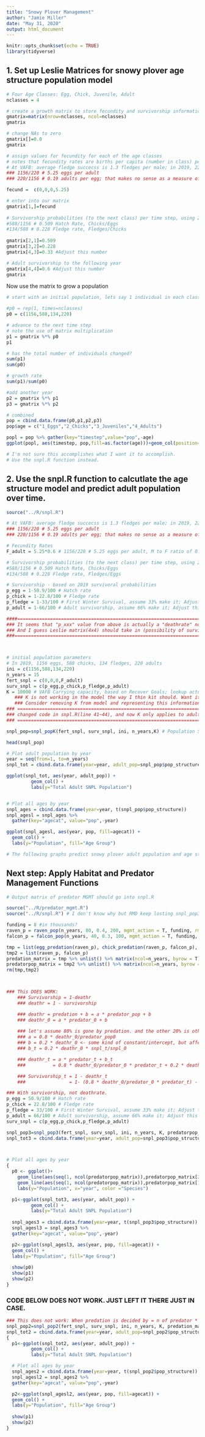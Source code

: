 ```yaml
---
title: "Snowy Plover Management"
author: "Jamie Miller"
date: "May 31, 2020"
output: html_document
---
```


```r
knitr::opts_chunk$set(echo = TRUE)
library(tidyverse)
```

## 1. Set up Leslie Matrices for snowy plover age structure population model
```r
# Four Age Classes: Egg, Chick, Juvenile, Adult
nclasses = 4

# create a growth matrix to store fecundity and survivorship information
gmatrix=matrix(nrow=nclasses, ncol=nclasses)
gmatrix

# change NAs to zero
gmatrix[]=0.0
gmatrix

# assign values for fecundity for each of the age classes 
# notes that fecundity rates are births per capita (number in class) per time step
# At VAFB: average fledge succecss is 1.3 fledges per male; in 2019, 220 adults, 1156 eggs, 588 chicks, 134 fledges 
### 1156/220 # 5.25 eggs per adult
### 220/1156 # 0.19 adults per egg; that makes no sense as a measure of fecundity

fecund =  c(0,0,0,5.25)

# enter into our matrix
gmatrix[1,]=fecund
 
# Survivorship probabilities (to the next class) per time step, using 2019 data.
#588/1156 # 0.509 Hatch Rate, Chicks/Eggs
#134/588 # 0.228 Fledge rate, Fledges/Chicks
 
gmatrix[2,1]=0.509  
gmatrix[3,2]=0.228
gmatrix[4,3]=0.33 #Adjust this number

# Adult survivorship to the following year
gmatrix[4,4]=0.6 #Adjust this number
gmatrix

```

Now use the matrix to grow a population 
```r
# start with an initial population, lets say 1 individual in each class

#p0 = rep(1, times=nclasses)
p0 = c(1156,588,134,220)

# advance to the next time step
# note the use of matrix multiplication
p1 = gmatrix %*% p0
p1

# has the total number of individuals changed?
sum(p1)
sum(p0)

# growth rate
sum(p1)/sum(p0)

#add another year
p2 = gmatrix %*% p1
p3 = gmatrix %*% p2

# combined
pop = cbind.data.frame(p0,p1,p2,p3)
pop$age = c("1_Eggs","2_Chicks","3_Juveniles","4_Adults")

popl = pop %>% gather(key="timestep",value="pop",-age)
ggplot(popl, aes(timestep, pop,fill=as.factor(age)))+geom_col(position="dodge")+labs(fill="Age Group")

# I'm not sure this accomplishes what I want it to accomplish.
# Use the snpl.R function instead.

```


## 2. Use the snpl.R function to calcutlate the age structure model and predict adult population over time. 
```r

source("../R/snpl.R")

# At VAFB: average fledge succecss is 1.3 fledges per male; in 2019, 220 adults, 1156 eggs, 588 chicks, 134 fledges 
### 1156/220 # 5.25 eggs per adult
### 220/1156 # 0.19 adults per egg; that makes no sense as a measure of fecundity

# Fecundity Rates
F_adult = 5.25*0.6 # 1156/220 # 5.25 eggs per adult, M to F ratio of 0.6 (3 males to 2 females). represents number eggs per female; adjust for diff sex ratios

# Survivorship probabilities (to the next class) per time step, using 2019 data.
#588/1156 # 0.509 Hatch Rate, Chicks/Eggs
#134/588 # 0.228 Fledge rate, Fledges/Eggs

# Survivorship - based on 2019 survivoral probabilities
p_egg = 1-50.9/100 # Hatch rate
p_chick = 1-22.8/100 # Fledge rate 
p_fledge = 1-33/100 # First Winter Survival, assume 33% make it; Adjust this value as needed.
p_adult = 1-66/100 # Adult survivorship, assume 66% make it; Adjust this value as needed.

####===============================================================================Please take a look.
### It seems that "p_xxx" value from above is actually a "deathrate" not a "possibility of  surviving".
### And I guess Leslie matrix(4x4) should take in (possibility of surviving) not (deathrate)
###=================================================================================================



# initial population parameters
# In 2019, 1156 eggs, 588 chicks, 134 fledges, 220 adults
ini = c(1156,588,134,220)
n_years = 15
fert_snpl = c(0,0,0,F_adult)
surv_snpl = c(p_egg,p_chick,p_fledge,p_adult)
K = 10000 # VAFB Carrying capacity, based on Recover Goals; lookup actual value and adjust 
   ### K is not working in the model the way I thin kit should. Want it to apply only to adults, but it is applying to all life stages.
   ### Consider removing K from model and representing this information graphically.
### ===================================================================================
### changed code in snpl.R(line 41~44), and now K only applies to adult population. ###
### ===================================================================================

snpl_pop=snpl_popK(fert_snpl, surv_snpl, ini, n_years,K) # Population Structure

head(snpl_pop)

# Plot adult population by year
year = seq(from=1, to=n_years)
snpl_tot = cbind.data.frame(year=year, adult_pop=snpl_pop$pop_structure[4,])

ggplot(snpl_tot, aes(year, adult_pop)) +
         geom_col() +
         labs(y="Total Adult SNPL Population")


# Plot all ages by year
snpl_ages = cbind.data.frame(year=year, t(snpl_pop$pop_structure))
snpl_agesl = snpl_ages %>% 
  gather(key="agecat", value="pop",-year)

ggplot(snpl_agesl, aes(year, pop, fill=agecat)) +
  geom_col() +
  labs(y="Population", fill="Age Group")

# The following graphs predict snowy plover adult population and age structure over 15 years if 2019 fecundity and survivorship rates apply to all years.

```


## Next step: Apply Habitat and Predator Management Functions
```r
# Output matrix of predator MGMT should go into snpl.R

source("../R/predator_mgmt.R")
source("../R/snpl.R") # I don't know why but RMD keep losting snpl_pop3 function from its environment.

funding = 8 #in thousands?
raven_p = raven_pop(n_years, 80, 0.4, 200, mgmt_action = T, funding, rmv_eff= 4, min = 0.2, limit= 0.5)
falcon_p = falcon_pop(n_years, 40, 0.3, 100, mgmt_action = T, funding, rmv_eff= 4, min = 0.3, limit = 0.8)

tmp = list(egg_predation(raven_p), chick_predation(raven_p, falcon_p), juvenile_predation(falcon_p), adult_predation(falcon_p))
tmp2 = list(raven_p, falcon_p)
predation_matrix = tmp %>% unlist() %>% matrix(ncol=n_years, byrow = T) # row1= egg, row2= chick, row3=juvenile, row4=adult
predatorpop_matrix = tmp2 %>% unlist() %>% matrix(ncol=n_years, byrow = T) # row1= raven, row2=falcon
rm(tmp,tmp2)



### This DOES WORK:
    ### Survivorship = 1-deathr
    ### deathr = 1 - survivorship

    ### deathr = predation + b = a * predator_pop + b
    ### deathr_0 = a * predator_0 + b
    
    ### let's assume 80% is gone by predation. and the other 20% is other cause.
    ### a = 0.8 * deathr_0/predator_pop0
    ### b = 0.2 * deathr_0 <- some kind of constant/intercept, but affected by snpl population change.
    ### b_t = 0.2 * deathr_0 * snpl_t/snpl_0

    ### deathr_t = a * predator_t + b_t
    ###          = 0.8 * deathr_0/predator_0 * predator_t + 0.2 * deathr_0 * snpl_t/snpl_0

    ### Survivorship_t = 1 - deathr_t
    ###                = 1- (0.8 * deathr_0/predator_0 * predator_t) - 0.2 * deathr_0 * total_t/total_0

### With survivorship, not deathrate.
p_egg = 50.9/100 # Hatch rate
p_chick = 22.8/100 # Fledge rate 
p_fledge = 33/100 # First Winter Survival, assume 33% make it; Adjust this value as needed.
p_adult = 66/100 # Adult survivorship, assume 66% make it; Adjust this value as needed.
surv_snpl = c(p_egg,p_chick,p_fledge,p_adult)

snpl_pop3=snpl_pop3(fert_snpl, surv_snpl, ini, n_years, K, predatorpop_matrix) # Test purpose
snpl_tot3 = cbind.data.frame(year=year, adult_pop=snpl_pop3$pop_structure[4,])



# Plot all ages by year
{
  p0 <- ggplot()+
    geom_line(aes(seq(1, ncol(predatorpop_matrix)),predatorpop_matrix[2,], color="falcon"))+
    geom_line(aes(seq(1, ncol(predatorpop_matrix)),predatorpop_matrix[1,], color="raven"))+
    labs(y="Population", x="year", color ="Species")

  p1<-ggplot(snpl_tot3, aes(year, adult_pop)) +
         geom_col() +
         labs(y="Total Adult SNPL Population")
  
  snpl_ages3 = cbind.data.frame(year=year, t(snpl_pop3$pop_structure))
  snpl_agesl3 = snpl_ages3 %>% 
  gather(key="agecat", value="pop",-year)

  p2<-ggplot(snpl_agesl3, aes(year, pop, fill=agecat)) +
  geom_col() +
  labs(y="Population", fill="Age Group")
  
  show(p0)
  show(p1)
  show(p2)
}
```


### CODE BELOW DOES NOT WORK. JUST LEFT IT THERE JUST IN CASE.
```r
### This does not work: When predation is decided by = n of predator * n of predation
snpl_pop2=snpl_pop2(fert_snpl, surv_snpl, ini, n_years, K, predation_matrix) # Test purpose
snpl_tot2 = cbind.data.frame(year=year, adult_pop=snpl_pop2$pop_structure[4,])
{
  p1<-ggplot(snpl_tot2, aes(year, adult_pop)) +
         geom_col() +
         labs(y="Total Adult SNPL Population")

  # Plot all ages by year
  snpl_ages2 = cbind.data.frame(year=year, t(snpl_pop2$pop_structure))
  snpl_agesl2 = snpl_ages2 %>% 
  gather(key="agecat", value="pop",-year)

  p2<-ggplot(snpl_agesl2, aes(year, pop, fill=agecat)) +
  geom_col() +
  labs(y="Population", fill="Age Group")
  
  show(p1)
  show(p2)
}
```

